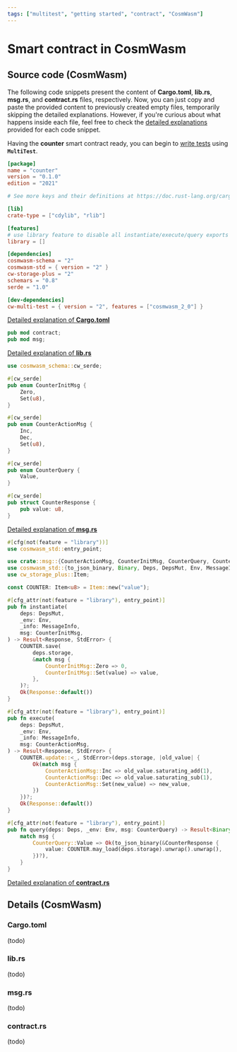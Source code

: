 ```yaml
---
tags: ["multitest", "getting started", "contract", "CosmWasm"]
---
```


# Smart contract in CosmWasm

## Source code (CosmWasm)

The following code snippets present the content of **Cargo.toml**, **lib.rs**, **msg.rs**, and
**contract.rs** files, respectively. Now, you can just copy and paste the provided content to
previously created empty files, temporarily skipping the detailed explanations. However, if you're
curious about what happens inside each file, feel free to check the
[detailed explanations](#details) provided for each code snippet.

Having the **counter** smart contract ready, you can begin to [write tests](../writing-tests) using
**`MultiTest`**.

```toml filename="Cargo.toml" copy
[package]
name = "counter"
version = "0.1.0"
edition = "2021"

# See more keys and their definitions at https://doc.rust-lang.org/cargo/reference/manifest.html

[lib]
crate-type = ["cdylib", "rlib"]

[features]
# use library feature to disable all instantiate/execute/query exports
library = []

[dependencies]
cosmwasm-schema = "2"
cosmwasm-std = { version = "2" }
cw-storage-plus = "2"
schemars = "0.8"
serde = "1.0"

[dev-dependencies]
cw-multi-test = { version = "2", features = ["cosmwasm_2_0"] }
```

[Detailed explanation of **Cargo.toml**](#cargotoml)

```rust filename="lib.rs" copy
pub mod contract;
pub mod msg;
```

[Detailed explanation of **lib.rs**](#librs)

```rust filename="msg.rs" copy
use cosmwasm_schema::cw_serde;

#[cw_serde]
pub enum CounterInitMsg {
    Zero,
    Set(u8),
}

#[cw_serde]
pub enum CounterActionMsg {
    Inc,
    Dec,
    Set(u8),
}

#[cw_serde]
pub enum CounterQuery {
    Value,
}

#[cw_serde]
pub struct CounterResponse {
    pub value: u8,
}
```

[Detailed explanation of **msg.rs**](#msgrs)

```rust filename="contract.rs" copy
#[cfg(not(feature = "library"))]
use cosmwasm_std::entry_point;

use crate::msg::{CounterActionMsg, CounterInitMsg, CounterQuery, CounterResponse};
use cosmwasm_std::{to_json_binary, Binary, Deps, DepsMut, Env, MessageInfo, Response, StdError};
use cw_storage_plus::Item;

const COUNTER: Item<u8> = Item::new("value");

#[cfg_attr(not(feature = "library"), entry_point)]
pub fn instantiate(
    deps: DepsMut,
    _env: Env,
    _info: MessageInfo,
    msg: CounterInitMsg,
) -> Result<Response, StdError> {
    COUNTER.save(
        deps.storage,
        &match msg {
            CounterInitMsg::Zero => 0,
            CounterInitMsg::Set(value) => value,
        },
    )?;
    Ok(Response::default())
}

#[cfg_attr(not(feature = "library"), entry_point)]
pub fn execute(
    deps: DepsMut,
    _env: Env,
    _info: MessageInfo,
    msg: CounterActionMsg,
) -> Result<Response, StdError> {
    COUNTER.update::<_, StdError>(deps.storage, |old_value| {
        Ok(match msg {
            CounterActionMsg::Inc => old_value.saturating_add(1),
            CounterActionMsg::Dec => old_value.saturating_sub(1),
            CounterActionMsg::Set(new_value) => new_value,
        })
    })?;
    Ok(Response::default())
}

#[cfg_attr(not(feature = "library"), entry_point)]
pub fn query(deps: Deps, _env: Env, msg: CounterQuery) -> Result<Binary, StdError> {
    match msg {
        CounterQuery::Value => Ok(to_json_binary(&CounterResponse {
            value: COUNTER.may_load(deps.storage).unwrap().unwrap(),
        })?),
    }
}
```

[Detailed explanation of **contract.rs**](#contractrs)

## Details (CosmWasm)

### Cargo.toml

(todo)

### lib.rs

(todo)

### msg.rs

(todo)

### contract.rs

(todo)
